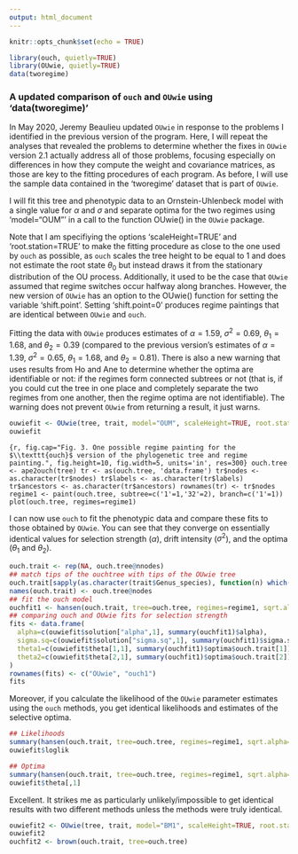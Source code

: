 ```yaml
---
output: html_document
---
```


```r
knitr::opts_chunk$set(echo = TRUE)
```

```r
library(ouch, quietly=TRUE)
library(OUwie, quietly=TRUE)
data(tworegime)
```
### A updated comparison of $\texttt{ouch}$ and $\texttt{OUwie}$ using 'data(tworegime)'

In May 2020, Jeremy Beaulieu updated $\texttt{OUwie}$ in response to the problems I identified in the previous version of the program. 
Here, I will repeat the analyses that revealed the problems to determine whether the fixes in $\texttt{OUwie}$ version 2.1 actually address all of those problems, focusing especially on differences in how they compute the weight and covariance matrices, as those are key to the fitting procedures of each program.
As before, I will use the sample data contained in the 'tworegime' dataset that is part of $\texttt{OUwie}$.

I will fit this tree and phenotypic data to an Ornstein-Uhlenbeck model with a single value for $\alpha$ and $\sigma$ and separate optima for the two regimes using 'model="OUM"' in a call to the function OUwie() in the $\texttt{OUwie}$ package. 

Note that I am specifiying the options 'scaleHeight=TRUE' and 'root.station=TRUE' to make the fitting procedure as close to the one used by $\texttt{ouch}$ as possible, as $\texttt{ouch}$ scales the tree height to be equal to 1 and does not estimate the root state $\theta_0$ but instead draws it from the stationary distribution of the OU process. 
Additionally, it used to be the case that $\texttt{OUwie}$ assumed that regime switches occur halfway along branches. 
However, the new version of $\texttt{OUwie}$ has an option to the OUwie() function for setting the variable 'shift.point'.
Setting 'shift.point=0' produces regime paintings that are identical between $\texttt{OUwie}$ and $\texttt{ouch}$. 

Fitting the data with $\texttt{OUwie}$ produces estimates of $\alpha=1.59$, $\sigma^2=0.69$, $\theta_1=1.68$, and $\theta_2=0.39$ (compared to the previous version's estimates of $\alpha=1.39$, $\sigma^2=0.65$, $\theta_1=1.68$, and $\theta_2=0.81$). 
There is also a new warning that uses results from Ho and Ane to determine whether the optima are identifiable or not: if the regimes form connected subtrees or not (that is, if you could cut the tree in one place and completely separate the two regimes from one another, then the regime optima are not identifiable).
The warning does not prevent $\texttt{OUwie}$ from returning a result, it just warns.

```r
ouwiefit <- OUwie(tree, trait, model="OUM", scaleHeight=TRUE, root.station=TRUE, quiet=TRUE, shift.point=0)
ouwiefit
```

```{r, fig.cap="Fig. 3. One possible regime painting for the $\\texttt{ouch}$ version of the phylogenetic tree and regime painting.", fig.height=10, fig.width=5, units='in', res=300}
ouch.tree <- ape2ouch(tree)
tr <- as(ouch.tree, 'data.frame')
tr$nodes <- as.character(tr$nodes)
tr$labels <- as.character(tr$labels)
tr$ancestors <- as.character(tr$ancestors)
rownames(tr) <- tr$nodes
regime1 <- paint(ouch.tree, subtree=c('1'=1,'32'=2), branch=c('1'=1))
plot(ouch.tree, regimes=regime1)
```

I can now use $\texttt{ouch}$ to fit the phenotypic data and compare these fits to those obtained by $\texttt{OUwie}$. You can see that they converge on essentially identical values for selection strength ($\alpha$), drift intensity ($\sigma^2$), and the optima ($\theta_1$ and $\theta_2$). 

```r
ouch.trait <- rep(NA, ouch.tree@nnodes)
## match tips of the ouchtree with tips of the OUwie tree
ouch.trait[sapply(as.character(trait$Genus_species), function(n) which(ouch.tree@nodelabels==n))] <- trait$X
names(ouch.trait) <- ouch.tree@nodes
## fit the ouch model
ouchfit1 <- hansen(ouch.trait, tree=ouch.tree, regimes=regime1, sqrt.alpha=1, sigma=1)
## comparing ouch and OUwie fits for selection strength
fits <- data.frame(
  alpha=c(ouwiefit$solution["alpha",1], summary(ouchfit1)$alpha),
  sigma.sq=c(ouwiefit$solution["sigma.sq",1], summary(ouchfit1)$sigma.sq),
  theta1=c(ouwiefit$theta[1,1], summary(ouchfit1)$optima$ouch.trait[1]),
  theta2=c(ouwiefit$theta[2,1], summary(ouchfit1)$optima$ouch.trait[2])
)
rownames(fits) <- c("OUwie", "ouch1")
fits
```

Moreover, if you calculate the likelihood of the $\texttt{OUwie}$ parameter estimates using the $\texttt{ouch}$ methods, you get identical likelihoods and estimates of the selective optima. 
```r
## Likelihoods
summary(hansen(ouch.trait, tree=ouch.tree, regimes=regime1, sqrt.alpha=sqrt(ouwiefit$solution["alpha",1]), sigma=sqrt(ouwiefit$solution["sigma.sq",1]), fit=FALSE))$loglik
ouwiefit$loglik

## Optima
summary(hansen(ouch.trait, tree=ouch.tree, regimes=regime1, sqrt.alpha=sqrt(ouwiefit$solution["alpha",1]), sigma=sqrt(ouwiefit$solution["sigma.sq",1]), fit=FALSE))$optima$ouch.trait
ouwiefit$theta[,1]

```

Excellent. It strikes me as particularly unlikely/impossible to get identical results with two different methods unless the methods were truly identical.

```r
ouwiefit2 <- OUwie(tree, trait, model="BM1", scaleHeight=TRUE, root.station=TRUE, quiet=TRUE)
ouwiefit2
ouchfit2 <- brown(ouch.trait, tree=ouch.tree)
```
